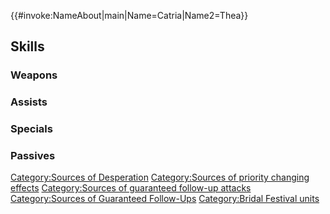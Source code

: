 {{#invoke:NameAbout|main|Name=Catria|Name2=Thea}}{{HeroPage Tabs}}
{{Hero Infobox
|Name=Catria
|Title=Azure Wing Pair
|WeaponType=Green Axe
|MoveType=Flying
|Origin=Fire Emblem Echoes: Shadows of Valentia,Fire Emblem: The Binding Blade
|Gender=FF
|harmonized=Grants the following effects to unit and allies from the same titles as unit for 1 turn: 【Resonance: Blades】,【Desperation】, and "if unit initiates combat, unit makes a guaranteed follow-up attack."<br><br>【Resonance: Blades】<br>Grants Atk/Spd+4 during combat for 1 turn.<br><br>【Desperation】<br>Grants the following effect for 1 turn: "If unit initiates combat, unit can make a follow-up attack before foe can counterattack."
|secondPerson=Thea
|actorEN=Connor Kelley,Kayli Mills
|actorJP=生天目仁美,村井かずさ
|artist=かかげ
|additionDate=May 20, 2021
|releaseDate=May 20, 2021
|entry=2;5
|cv1=2
|cv2=300220
|TagID=双界外伝カチュア
|InternalID=660
|Properties=special,harmonized,specRate_202502
|description=The middle children from two trios of pegasus sisters. Their shared bonds transcend worlds. They appear in Fire Emblem Echoes: Shadows of Valentia / Fire Emblem: The Binding Blade.
}}
{{Stats Page
|Lv1HP=18|Lv1ATK=10|Lv1SPD=11|Lv1DEF=6|Lv1RES=6
|GRHP=50|GRATK=70|GRSPD=70|GRDEF=50|GRRES=40
}}
==Skills==
===Weapons===
{{Weapons Table
|weapon1=Iron Axe
|weapon1Default=1
|weapon1Unlock=1
|weapon2=Steel Axe
|weapon2Default=2
|weapon2Unlock=2
|weapon3=Silver Axe
|weapon3Default=4
|weapon3Unlock=3
|weapon4=Wedding-Bell Axe
|weapon4Default=5
|weapon4Unlock=5
}}
===Assists===
{{Assists Table}}
===Specials===
{{Specials Table
|special1=New Moon
|special1Default=4
|special1Unlock=3
|special2=Moonbow
|special2Unlock=4
}}
===Passives===
{{Passives Table
|passiveA1=Atk/Spd Push 1
|passiveA2=Atk/Spd Push 2
|passiveA3=Atk/Spd Push 3
|passiveA4=Atk/Spd Push 4
|passiveA1Unlock=2
|passiveA2Unlock=3
|passiveA3Unlock=4
|passiveA4Unlock=5
|passiveB1=A/D Near Trace 1
|passiveB2=A/D Near Trace 2
|passiveB3=A/D Near Trace 3
|passiveB1Unlock=3
|passiveB2Unlock=4
|passiveB3Unlock=5
|passiveC1=Spd/Def Rein 1
|passiveC2=Spd/Def Rein 2
|passiveC3=Spd/Def Rein 3
|passiveC1Unlock=1
|passiveC2Unlock=2
|passiveC3Unlock=4
}}
{{Heroes Navbox}}
[[Category:Sources of Desperation]]
[[Category:Sources of priority changing effects]]
[[Category:Sources of guaranteed follow-up attacks]]
[[Category:Sources of Guaranteed Follow-Ups]]
[[Category:Bridal Festival units]]
